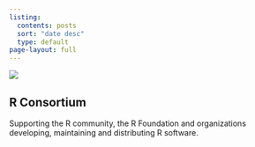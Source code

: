 ```yaml
---
listing:
  contents: posts
  sort: "date desc"
  type: default
page-layout: full
---
```


<section class="linux-banner"> 
<img class="banner-image" src="lfprojects_banner_other.svg">
</section>

<section id="hero">
        <h2>R Consortium</h2>
        <p>Supporting the R community, the R Foundation and organizations developing, maintaining and distributing R software.</p>
</section>

